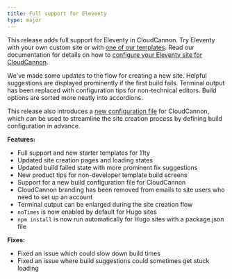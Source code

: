 ```yaml
---
title: Full support for Eleventy
type: major
---
```

This release adds full support for Eleventy in CloudCannon. Try Eleventy with your own custom site or with [one of our templates](https://app.cloudcannon.com/editor#sites/templates/eleventy). Read our documentation for details on how to [configure your Eleventy site for CloudCannon](/documentation/guides/eleventy-starter-guide).

We've made some updates to the flow for creating a new site. Helpful suggestions are displayed prominently if the first build fails. Terminal output has been replaced with configuration tips for non-technical editors. Build options are sorted more neatly into accordions.

This release also introduces a [new configuration file](/documentation/articles/pre-configure-your-site-before-creation-on-cloudcannon) for CloudCannon, which can be used to streamline the site creation process by defining build configuration in advance.

**Features:**

* Full support and new starter templates for 11ty
* Updated site creation pages and loading states
* Updated build failed state with more prominent fix suggestions
* New product tips for non-developer template build screens
* Support for a new build configuration file for CloudCannon
* CloudCannon branding has been removed from emails to site users who need to set up an account
* Terminal output can be enlarged during the site creation flow
* `noTimes` is now enabled by default for Hugo sites
* `npm install` is now run automatically for Hugo sites with a package.json file

**Fixes:**

* Fixed an issue which could slow down build times
* Fixed an issue where build suggestions could sometimes get stuck loading